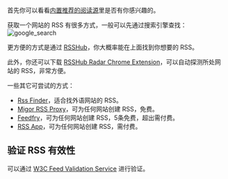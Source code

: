 首先你可以看看[内置推荐的阅读源](/zh-CN/docs/recommended-sources)里是否有你感兴趣的。

获取一个网站的 RSS 有很多方式，一般可以先通过搜索引擎查找：
![google_search](https://tidyread.s3.us-west-2.amazonaws.com/google_search_rss.png)

更方便的方式是通过 [RSSHub](https://docs.rsshub.app/zh/routes)，你大概率能在上面找到你想要的 RSS。

此外，你还可以下载 [RSSHub Radar Chrome Extension](https://docs.rsshub.app/routes)，可以自动探测所处网站的 RSS，非常方便。

一些其它可尝试的方式：

-   [Rss Finder](https://rssfinder.app/)，适合找外语网站的 RSS。
-   [Migor RSS Proxy](https://rssproxy.migor.org)，可为任何网站创建 RSS，免费。
-   [Feedfry](https://feedfry.com/)，可为任何网站创建 RSS，5条免费，超出需付费。
-   [RSS App](https://rss.app/)，可为任何网站创建 RSS，需付费。

## 验证 RSS 有效性

可以通过 [W3C Feed Validation Service](https://validator.w3.org/feed/) 进行验证。

